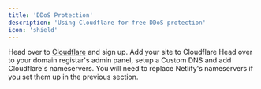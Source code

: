 ```yaml
---
title: 'DDoS Protection'
description: 'Using Cloudflare for free DDoS protection'
icon: 'shield'
---
```


<Steps>
    <Step title="Register for Cloudflare">
        Head over to <a href="https://www.cloudflare.com/" target="_blank">Cloudflare</a> and sign up.
    </Step>
    <Step title="Add Site">
        Add your site to Cloudflare
    </Step>
    <Step title="Point to Cloudflare's nameservers">
        Head over to your domain registar's admin panel, setup a Custom DNS and add Cloudflare's nameservers. You will need to replace Netlify's nameservers if you set them up in the previous section.
    </Step>
</Steps>